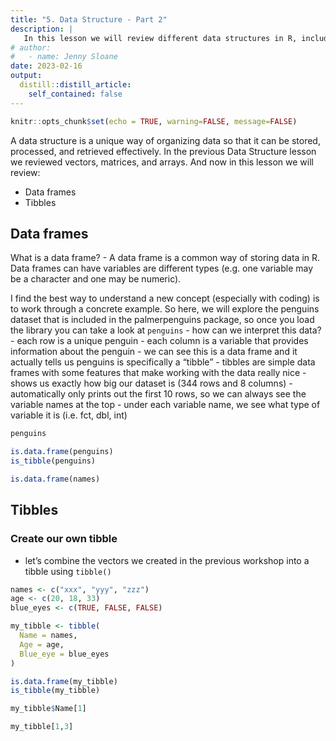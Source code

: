 ```yaml
---
title: "5. Data Structure - Part 2"
description: |
   In this lesson we will review different data structures in R, including data frames and tibbles.
# author:
#   - name: Jenny Sloane
date: 2023-02-16
output:
  distill::distill_article:
    self_contained: false
---
```



```r
knitr::opts_chunk$set(echo = TRUE, warning=FALSE, message=FALSE)
```

A data structure is a unique way of organizing data so that it can be stored, processed, and retrieved effectively. In the previous Data Structure lesson we reviewed vectors, matrices, and arrays. And now in this lesson we will review:

- Data frames
- Tibbles

## Data frames

What is a data frame?
  - A data frame is a common way of storing data in R. Data frames can have variables are different types (e.g. one variable may be a character and one may be numeric).
  
I find the best way to understand a new concept (especially with coding) is to work through a concrete example. So here, we will explore the penguins dataset that is included in the palmerpenguins package, so once you load the library you can take a look at `penguins`
- how can we interpret this data?
  - each row is a unique penguin
  - each column is a variable that provides information about the penguin 
- we can see this is a data frame and it actually tells us penguins is specifically a "tibble"
- tibbles are simple data frames with some features that make working with the data really nice
  - shows us exactly how big our dataset is (344 rows and 8 columns)
  - automatically only prints out the first 10 rows, so we can always see the variable names at the top
  - under each variable name, we see what type of variable it is (i.e. fct, dbl, int)

```r
penguins

is.data.frame(penguins)
is_tibble(penguins)

is.data.frame(names)
```

## Tibbles


### Create our own tibble

- let's combine the vectors we created in the previous workshop into a tibble using `tibble()`

```r
names <- c("xxx", "yyy", "zzz")
age <- c(20, 18, 33)
blue_eyes <- c(TRUE, FALSE, FALSE)

my_tibble <- tibble(
  Name = names,
  Age = age,
  Blue_eye = blue_eyes
)

is.data.frame(my_tibble)
is_tibble(my_tibble)

my_tibble$Name[1]

my_tibble[1,3]


```


